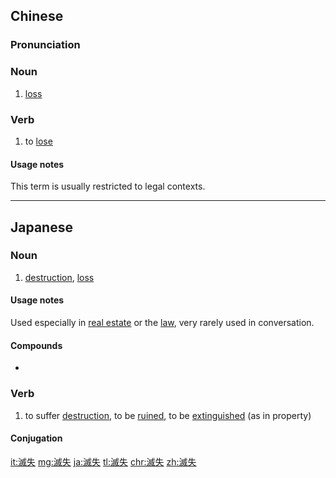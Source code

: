 {{also|灭失}}
==Chinese==
{{zh-forms|s=灭失}}

===Pronunciation===
{{zh-pron
|m=mièshī
|c=mit6 sat1
|cat=n,v
}}

===Noun===
{{zh-noun}}

# [[loss]]

===Verb===
{{zh-verb}}

# to [[lose]]

====Usage notes====
This term is usually restricted to legal contexts.

----

==Japanese==
{{ja-kanjitab|めつ|k1=めっ|しつ|yomi=on}}

===Noun===
{{ja-noun|めっしつ}}

# [[destruction]], [[loss]]

====Usage notes====
Used especially in [[real estate]] or the [[law]], very rarely used in conversation.

====Compounds====
* {{ja-r|滅失登録|めっしつ とうろく|gloss=[[registration]] of loss of [[property]]}}

===Verb===
{{ja-verb-suru|tr=intrans|めっしつ}}

# to suffer [[destruction]], to be [[ruined]], to be [[extinguished]] (as in property)

====Conjugation====
{{ja-suru|めっしつ}}

[[it:滅失]]
[[mg:滅失]]
[[ja:滅失]]
[[tl:滅失]]
[[chr:滅失]]
[[zh:滅失]]